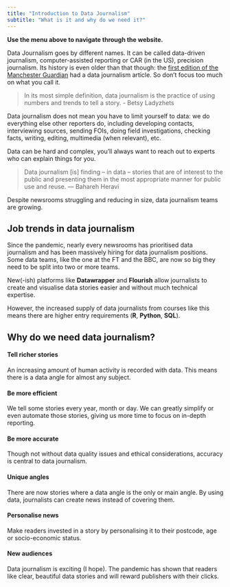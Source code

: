 ```yaml
---
title: "Introduction to Data Journalism"
subtitle: "What is it and why do we need it?"
---
```


<!-- TODO -->
<!-- Add pages on newsletters, podcasts, books -->

**Use the menu above to navigate through the website.**

Data Journalism goes by different names. It can be called data-driven journalism, computer-assisted reporting or CAR (in the US), precision journalism. Its history is even older than that though: the [first edition of the Manchester Guardian](https://www.theguardian.com/news/datablog/2011/sep/26/data-journalism-guardian){target="_blank"} had a data journalism article. So don't focus too much on what you call it.

> In its most simple definition, data journalism is the practice of using numbers and trends to tell a story. - Betsy Ladyzhets

Data journalism does not mean you have to limit yourself to data: we do everything else other reporters do, including developing contacts, interviewing sources, sending FOIs, doing field investigations, checking facts, writing, editing, multimedia (when relevant), etc.

Data can be hard and complex, you'll always want to reach out to experts who can explain things for you.

> Data journalism \[is\] finding -- in data -- stories that are of interest to the public and presenting them in the most appropriate manner for public use and reuse. --- Bahareh Heravi

```{=html}
<div class="flourish-embed flourish-timeline" data-src="visualisation/14307302?1293534"><script src="https://public.flourish.studio/resources/embed.js"></script></div>
```

Despite newsrooms struggling and reducing in size, data journalism teams are growing.

## Job trends in data journalism

Since the pandemic, nearly every newsrooms has prioritised data journalism and has been massively hiring for data journalism positions. Some data teams, like the one at the FT and the BBC, are now so big they need to be split into two or more teams.

New(-ish) platforms like **Datawrapper** and **Flourish** allow journalists to create and visualise data stories easier and without much technical expertise.

However, the increased supply of data journalists from courses like this means there are higher entry requirements (**R**, **Python**, **SQL**).

## Why do we need data journalism?

#### Tell richer stories

An increasing amount of human activity is recorded with data. This means there is a data angle for almost any subject.

#### Be more efficient

We tell some stories every year, month or day. We can greatly simplify or even automate those stories, giving us more time to focus on in-depth reporting.

#### Be more accurate

Though not without data quality issues and ethical considerations, accuracy is central to data journalism.

#### Unique angles

There are now stories where a data angle is the only or main angle. By using data, journalists can create news instead of covering them.

#### Personalise news

Make readers invested in a story by personalising it to their postcode, age or socio-economic status.

#### New audiences

Data journalism is exciting (I hope). The pandemic has shown that readers like clear, beautiful data stories and will reward publishers with their clicks.
